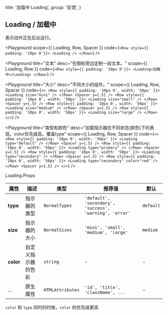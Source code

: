 
  title: '加载中 Loading',
  group: '反馈',
}

## Loading / 加载中

表示动作正在后台运行。

<Playground
  scope={{ Loading, Row, Spacer }}
  code={`
<Row style={{ padding: '10px 0'}}>
  <Loading />
</Row>
`}
/>

<Playground
  title="文本"
  desc="在图标旁边定制一段文本。"
  scope={{ Loading, Row }}
  code={`
<Row style={{ padding: '10px 0'}}>
  <Loading>加载中</Loading>
</Row>
`}
/>

<Playground
  title="大小"
  desc="不同大小的组件。"
  scope={{ Loading, Row, Spacer }}
  code={`
<>
  <Row style={{ padding: '10px 0', width: '50px' }}>
    <Loading size="mini" />
  </Row>
  <Spacer y={.5} />
  <Row style={{ padding: '10px 0', width: '50px' }}>
    <Loading size="small" />
  </Row>
  <Spacer y={.5} />
  <Row style={{ padding: '10px 0', width: '50px' }}>
    <Loading size="medium" />
  </Row>
  <Spacer y={.5} />
  <Row style={{ padding: '10px 0', width: '50px' }}>
    <Loading size="large" />
  </Row>
</>
`}
/>

<Playground
  title="类型和颜色"
  desc="加载指示器在不同状态(颜色)下的表现。color优先级高，覆盖type"
  scope={{ Loading, Row, Spacer }}
  code={`
<>
  <Row style={{ padding: '10px 0', width: '50px' }}>
    <Loading type="default" />
  </Row>
  <Spacer y={.5} />
  <Row style={{ padding: '10px 0', width: '50px' }}>
    <Loading type="primary" />
  </Row>
  <Spacer y={.5} />
  <Row style={{ padding: '10px 0', width: '50px' }}>
    <Loading type="secondary" />
  </Row>
  <Spacer y={.5} />
  <Row style={{ padding: '10px 0', width: '50px' }}>
    <Loading type="secondary" color="red" /> 
  </Row>
  <Spacer y={.5} />
</>
`}
/>

<Attributes edit="/pages/zh-cn/components/loading.mdx">
<Attributes.Title>Loading.Props</Attributes.Title>

| 属性      | 描述               | 类型             | 推荐值                               | 默认      |
| --------- | ------------------ | ---------------- | ------------------------------------ | --------- |
| **type**  | 指示器的类型       | `NormalTypes`    | `'default', 'secondary', 'success', 'warning', 'error'`  | `default` |
| **size**  | 指示器的大小       | `NormalSizes`    | `'mini', 'small', 'medium', 'large'` | `medium`  |
| **color** | 自定义指示器的色彩 | `string`         | -                                    | -         |
| ...       | 原生属性           | `HTMLAttributes` | `'id', 'title', 'className', ...`    | -         |

`color` 和 `type` 同时的时候，`color` 的优先级更高

</Attributes>

